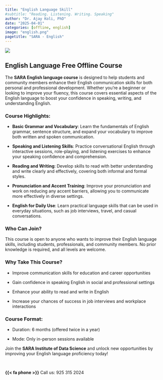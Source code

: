 ```yaml
---
title: "English Language Skill"
#subtitle: "Reading. Listening. Writing. Speaking"
author: "Dr. Ajay Koli, PhD"
date: "2025-04-01"
categories: [offline, english]
image: "english.png"
pagetitle: "SARA - English"
---
```


::: {.col}
::: {.card}

::: {.centering}

![](english.png)
:::

## English Language Free Offline Course

The **SARA English language course** is designed to help students and community members enhance their English communication skills for both personal and professional development. Whether you're a beginner or looking to improve your fluency, this course covers essential aspects of the English language to boost your confidence in speaking, writing, and understanding English.

### Course Highlights:

- **Basic Grammar and Vocabulary**: Learn the fundamentals of English grammar, sentence structure, and expand your vocabulary to improve both written and spoken communication.

- **Speaking and Listening Skills**: Practice conversational English through interactive sessions, role-playing, and listening exercises to enhance your speaking confidence and comprehension.

- **Reading and Writing**: Develop skills to read with better understanding and write clearly and effectively, covering both informal and formal styles.

- **Pronunciation and Accent Training**: Improve your pronunciation and work on reducing any accent barriers, allowing you to communicate more effectively in diverse settings.

- **English for Daily Use**: Learn practical language skills that can be used in everyday situations, such as job interviews, travel, and casual conversations.

### Who Can Join?

This course is open to anyone who wants to improve their English language skills, including students, professionals, and community members. No prior knowledge is required, and all levels are welcome.

### Why Take This Course?

- Improve communication skills for education and career opportunities

- Gain confidence in speaking English in social and professional settings

- Enhance your ability to read and write in English

- Increase your chances of success in job interviews and workplace interactions

### Course Format:

- Duration: 6 months (offered twice in a year)

- Mode: Only in-person sessions available

<!-- - Certification: Receive a certificate upon successful completion -->

Join the **SARA Institute of Data Science** and unlock new opportunities by improving your English language proficiency today!

<br>

**{{< fa phone >}}**
Call us: 925 315 2024 

<br>

:::
:::

<br>
